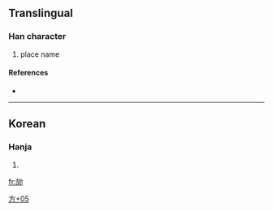 ==Translingual==

===Han character===
{{Han char|rn=70|rad=方|as=05|sn=9|four=|canj=卜尸戈火 (YSIF)}}

# place name

====References====
* {{Han ref|kx=0482.101|dj=0844.060|hdz=32177.011|uh=65C0|ud=26048}}

----

==Korean==

===Hanja===
{{ko-hanja|hangeul=[[며]]|eumhun=|rv=myeo|mr=myŏ|y=mye}}

# {{defn|Korean}}

[[Category:Korean-only CJKV Characters|方+05]]

[[fr:旀]]